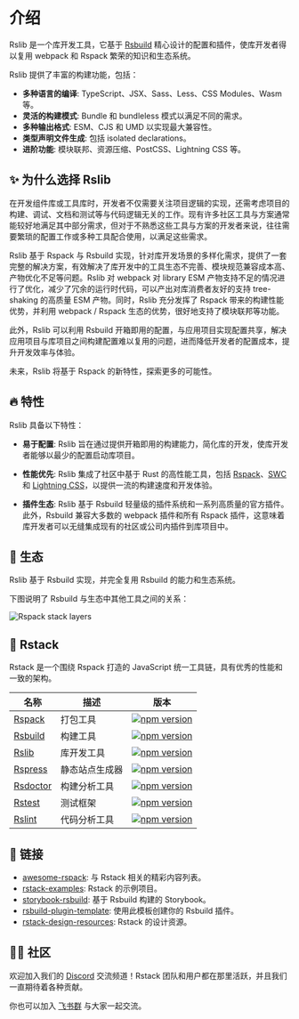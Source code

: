 # 介绍

Rslib 是一个库开发工具，它基于 [Rsbuild](https://rsbuild.rs/zh/) 精心设计的配置和插件，使库开发者得以复用 webpack 和 Rspack 繁荣的知识和生态系统。

Rslib 提供了丰富的构建功能，包括：

- **多种语言的编译**: TypeScript、JSX、Sass、Less、CSS Modules、Wasm 等。
- **灵活的构建模式**: Bundle 和 bundleless 模式以满足不同的需求。
- **多种输出格式**: ESM、CJS 和 UMD 以实现最大兼容性。
- **类型声明文件生成**: 包括 isolated declarations。
- **进阶功能**: 模块联邦、资源压缩、PostCSS、Lightning CSS 等。

## ✨ 为什么选择 Rslib

在开发组件库或工具库时，开发者不仅需要关注项目逻辑的实现，还需考虑项目的构建、调试、文档和测试等与代码逻辑无关的工作。现有许多社区工具与方案通常能较好地满足其中部分需求，但对于不熟悉这些工具与方案的开发者来说，往往需要繁琐的配置工作或多种工具配合使用，以满足这些需求。

Rslib 基于 Rspack 与 Rsbuild 实现，针对库开发场景的多样化需求，提供了一套完整的解决方案，有效解决了库开发中的工具生态不完善、模块规范兼容成本高、产物优化不足等问题。Rslib 对 webpack 对 library ESM 产物支持不足的情况进行了优化，减少了冗余的运行时代码，可以产出对库消费者友好的支持 tree-shaking 的高质量 ESM 产物。同时，Rslib 充分发挥了 Rspack 带来的构建性能优势，并利用 webpack / Rspack 生态的优势，很好地支持了模块联邦等功能。

此外，Rslib 可以利用 Rsbuild 开箱即用的配置，与应用项目实现配置共享，解决应用项目与库项目之间构建配置难以复用的问题，进而降低开发者的配置成本，提升开发效率与体验。

未来，Rslib 将基于 Rspack 的新特性，探索更多的可能性。

## 🔥 特性

Rslib 具备以下特性：

- **易于配置**: Rslib 旨在通过提供开箱即用的构建能力，简化库的开发，使库开发者能够以最少的配置启动库项目。

- **性能优先**: Rslib 集成了社区中基于 Rust 的高性能工具，包括 [Rspack](https://rspack.rs/zh/)、[SWC](https://swc.rs/) 和 [Lightning CSS](https://lightningcss.dev/)，以提供一流的构建速度和开发体验。

- **插件生态**: Rslib 基于 Rsbuild 轻量级的插件系统和一系列高质量的官方插件。此外，Rsbuild 兼容大多数的 webpack 插件和所有 Rspack 插件，这意味着库开发者可以无缝集成现有的社区或公司内插件到库项目中。

## 🎯 生态

Rslib 基于 Rsbuild 实现，并完全复用 Rsbuild 的能力和生态系统。

下图说明了 Rsbuild 与生态中其他工具之间的关系：

![Rspack stack layers](https://assets.rspack.rs/rsbuild/assets/rspack-stack-layers.png)

## 🦀 Rstack

Rstack 是一个围绕 Rspack 打造的 JavaScript 统一工具链，具有优秀的性能和一致的架构。

| 名称                                                  | 描述           | 版本                                                                                                                                                                             |
| ----------------------------------------------------- | -------------- | -------------------------------------------------------------------------------------------------------------------------------------------------------------------------------- |
| [Rspack](https://github.com/web-infra-dev/rspack)     | 打包工具       | <a href="https://npmjs.com/package/@rspack/core"><img src="https://img.shields.io/npm/v/@rspack/core?style=flat-square&colorA=564341&colorB=EDED91" alt="npm version" /></a>     |
| [Rsbuild](https://github.com/web-infra-dev/rsbuild)   | 构建工具       | <a href="https://npmjs.com/package/@rsbuild/core"><img src="https://img.shields.io/npm/v/@rsbuild/core?style=flat-square&colorA=564341&colorB=EDED91" alt="npm version" /></a>   |
| [Rslib](https://github.com/web-infra-dev/rslib)       | 库开发工具     | <a href="https://npmjs.com/package/@rslib/core"><img src="https://img.shields.io/npm/v/@rslib/core?style=flat-square&colorA=564341&colorB=EDED91" alt="npm version" /></a>       |
| [Rspress](https://github.com/web-infra-dev/rspress)   | 静态站点生成器 | <a href="https://npmjs.com/package/@rspress/core"><img src="https://img.shields.io/npm/v/@rspress/core?style=flat-square&colorA=564341&colorB=EDED91" alt="npm version" /></a>   |
| [Rsdoctor](https://github.com/web-infra-dev/rsdoctor) | 构建分析工具   | <a href="https://npmjs.com/package/@rsdoctor/core"><img src="https://img.shields.io/npm/v/@rsdoctor/core?style=flat-square&colorA=564341&colorB=EDED91" alt="npm version" /></a> |
| [Rstest](https://github.com/web-infra-dev/rstest)     | 测试框架       | <a href="https://npmjs.com/package/@rstest/core"><img src="https://img.shields.io/npm/v/@rstest/core?style=flat-square&colorA=564341&colorB=EDED91" alt="npm version" /></a>     |
| [Rslint](https://github.com/web-infra-dev/rslint)     | 代码分析工具   | <a href="https://npmjs.com/package/@rslint/core"><img src="https://img.shields.io/npm/v/@rslint/core?style=flat-square&colorA=564341&colorB=EDED91" alt="npm version" /></a>     |

## 🔗 链接

- [awesome-rspack](https://github.com/web-infra-dev/awesome-rspack): 与 Rstack 相关的精彩内容列表。
- [rstack-examples](https://github.com/rspack-contrib/rstack-examples): Rstack 的示例项目。
- [storybook-rsbuild](https://github.com/rspack-contrib/storybook-rsbuild): 基于 Rsbuild 构建的 Storybook。
- [rsbuild-plugin-template](https://github.com/rspack-contrib/rsbuild-plugin-template): 使用此模板创建你的 Rsbuild 插件。
- [rstack-design-resources](https://github.com/rspack-contrib/rstack-design-resources): Rstack 的设计资源。

## 🧑‍💻 社区

欢迎加入我们的 [Discord](https://discord.gg/XsaKEEk4mW) 交流频道！Rstack 团队和用户都在那里活跃，并且我们一直期待着各种贡献。

你也可以加入 [飞书群](https://applink.feishu.cn/client/chat/chatter/add_by_link?link_token=3c3vca77-bfc0-4ef5-b62b-9c5c9c92f1b4) 与大家一起交流。
